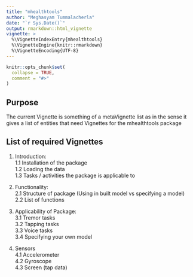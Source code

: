 ```yaml
---
title: "mhealthtools"
author: "Meghasyam Tummalacherla"
date: "`r Sys.Date()`"
output: rmarkdown::html_vignette
vignette: >
  %\VignetteIndexEntry{mhealthtools}
  %\VignetteEngine{knitr::rmarkdown}
  %\VignetteEncoding{UTF-8}
---
```


```r
knitr::opts_chunk$set(
  collapse = TRUE,
  comment = "#>"
)
```

## Purpose

The current Vignette is something of a metaVignette list as in the sense it gives a list of entities that need Vignettes for the mhealthtools package

## List of required Vignettes
1. Introduction:    
    1.1 Installation of the package     
    1.2 Loading the data     
    1.3 Tasks / activities the package is applicable to     

2. Functionality:    
  2.1 Structure of package (Using in built model vs specifying a model)    
  2.2 List of functions    

3. Applicability of Package:    
  3.1 Tremor tasks    
  3.2 Tapping tasks    
  3.3 Voice tasks    
  3.4 Specifying your own model    

4. Sensors    
  4.1 Accelerometer    
  4.2 Gyroscope    
  4.3 Screen (tap data)    